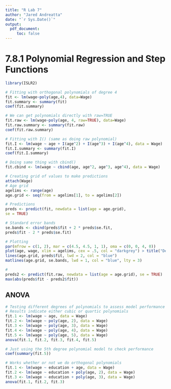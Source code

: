 ```yaml
---
title: "R Lab 7"
author: "Jared Andreatta"
date: "`r Sys.Date()`"
output: 
  pdf_document:
     toc: false
---
```


# 7.8.1 Polynomial Regression and Step Functions

```r
library(ISLR2)

# Fitting with orthogonal polynomials of degree 4
fit <- lm(wage~poly(age,4), data=Wage)
fit.summary <- summary(fit)
coef(fit.summary)

# We can get polynomials directly with raw=TRUE 
fit.raw <- lm(wage~poly(age, 4, raw=TRUE), data=Wage)
fit.raw.summary <- summary(fit.raw)
coef(fit.raw.summary)

# Fitting with I() (same as doing raw polynomial)
fit.I <- lm(wage ~ age + I(age^2) + I(age^3) + I(age^4), data = Wage)
fit.I.summary <- summary(fit.I)
coef(fit.I.summary)

# Doing same thing with cbind()
fit.cbind <- lm(wage ~ cbind(age, age^2, age^3, age^4), data = Wage)

# Creating grid of values to make predictions
attach(Wage)
# Age grid
agelims <- range(age)
age.grid <- seq(from = agelims[1], to = agelims[2])

# Predictions
preds <- predict(fit, newdata = list(age = age.grid),
se = TRUE)

# Standard error bands
se.bands <- cbind(preds$fit + 2 * preds$se.fit,
preds$fit - 2 * preds$se.fit)

# Plotting 
par(mfrow = c(1, 2), mar = c(4.5, 4.5, 1, 1), oma = c(0, 0, 4, 0))
plot(age, wage, xlim = agelims, cex = .5, col = "darkgrey") > title("Degree-4 Polynomial", outer = T)
lines(age.grid, preds$fit, lwd = 2, col = "blue")
matlines(age.grid, se.bands, lwd = 1, col = "blue", lty = 3)

# 
preds2 <- predict(fit.raw, newdata = list(age = age.grid), se = TRUE)
max(abs(preds$fit - preds2$fit))
```

## ANOVA

```r
# Testing different degrees of polynomials to assess model performance
# Results indicate either cubic or quartic polynomials
fit.1 <- lm(wage ~ age, data = Wage)
fit.2 <- lm(wage ~ poly(age, 2), data = Wage)
fit.3 <- lm(wage ~ poly(age, 3), data = Wage) 
fit.4 <- lm(wage ~ poly(age, 4), data = Wage) 
fit.5 <- lm(wage ~ poly(age, 5), data = Wage) 
anova(fit.1, fit.2, fit.3, fit.4, fit.5)

# Just using the 5th degree polynomial model to check performance
coef(summary(fit.5))

# Works whether or not we do orthogonal polynomials
fit.1 <- lm(wage ~ education + age, data = Wage)
fit.2 <- lm(wage ~ education + poly(age, 2), data = Wage) 
fit.3 <- lm(wage ~ education + poly(age, 3), data = Wage) 
anova(fit.1, fit.2, fit.3)
```
